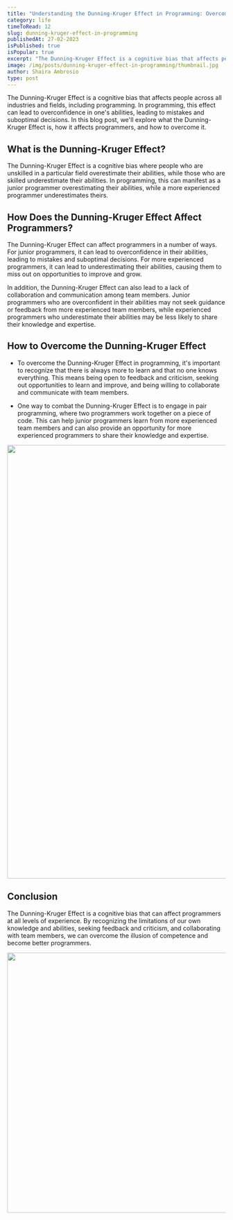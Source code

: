 ```yaml
---
title: "Understanding the Dunning-Kruger Effect in Programming: Overcoming the Illusion of Competence"
category: life
timeToRead: 12
slug: dunning-kruger-effect-in-programming
publishedAt: 27-02-2023
isPublished: true
isPopular: true
excerpt: "The Dunning-Kruger Effect is a cognitive bias that affects people across all industries and fields, including programming."
image: /img/posts/dunning-kruger-effect-in-programming/thumbnail.jpg
author: Shaira Ambrosio
type: post
---
```


<div id="introduction">
  The Dunning-Kruger Effect is a cognitive bias that affects people across all industries and fields, including
  programming. In programming, this effect can lead to overconfidence in one's abilities, leading to mistakes and
  suboptimal decisions. In this blog post, we'll explore what the Dunning-Kruger Effect is, how it affects programmers,
  and how to overcome it.
</div>

## What is the Dunning-Kruger Effect?

The Dunning-Kruger Effect is a cognitive bias where people who are unskilled in a particular field overestimate their abilities, while those who are skilled underestimate their abilities. In programming, this can manifest as a junior programmer overestimating their abilities, while a more experienced programmer underestimates theirs.

## How Does the Dunning-Kruger Effect Affect Programmers?

The Dunning-Kruger Effect can affect programmers in a number of ways. For junior programmers, it can lead to overconfidence in their abilities, leading to mistakes and suboptimal decisions. For more experienced programmers, it can lead to underestimating their abilities, causing them to miss out on opportunities to improve and grow.

In addition, the Dunning-Kruger Effect can also lead to a lack of collaboration and communication among team members. Junior programmers who are overconfident in their abilities may not seek guidance or feedback from more experienced team members, while experienced programmers who underestimate their abilities may be less likely to share their knowledge and expertise.

## How to Overcome the Dunning-Kruger Effect

- To overcome the Dunning-Kruger Effect in programming, it's important to recognize that there is always more to learn and that no one knows everything. This means being open to feedback and criticism, seeking out opportunities to learn and improve, and being willing to collaborate and communicate with team members.

- One way to combat the Dunning-Kruger Effect is to engage in pair programming, where two programmers work together on a piece of code. This can help junior programmers learn from more experienced team members and can also provide an opportunity for more experienced programmers to share their knowledge and expertise.

<Image src="/img/posts/dunning-kruger-effect-in-programming/think.png" alt="" width="1000" height="1000" />

## Conclusion

The Dunning-Kruger Effect is a cognitive bias that can affect programmers at all levels of experience. By recognizing the limitations of our own knowledge and abilities, seeking feedback and criticism, and collaborating with team members, we can overcome the illusion of competence and become better programmers.

<Image src="/img/posts/dunning-kruger-effect-in-programming/chess-piece.jpg" alt="" width="1000" height="600" />

